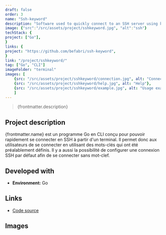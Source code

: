```yaml
---
draft: false
order: 3
name: "Ssh-keyword"
description: "Software used to quickly connect to an SSH server using keywords from a terminal."
image: {"src":"/src/assets/project/sshkeyword.jpg", "alt":"ssh"}
techStack: {
project: ["Go"],
}
links: {
project: "https://github.com/befabri/ssh-keyword",
}
link: "/project/sshkeyword/"
tag: ["Go", "CLI"]
imageFolder: "terminal"
images: [
    {src: "/src/assets/project/sshkeyword/connection.jpg", alt: "Connecting to an SSH server using a keyword"},
    {src: "/src/assets/project/sshkeyword/help.jpg", alt: "Help"},
    {src: "/src/assets/project/sshkeyword/example.jpg", alt: "Usage example"}
    ]
---
```


> {frontmatter.description}

## Project description

{frontmatter.name} est un programme Go en CLI conçu pour pouvoir rapidement se connecter en SSH à partir d'un terminal.
Il permet donc aux utilisateurs de se connecter en utilisant des mots-clés qui ont été préalablement définis. Il y a aussi la possibilité de configurer une connexion SSH par défaut afin de se connecter sans mot-clef.

## Developed with

-   **Environment:** Go

## Links

-   [Code source](https://github.com/befabri/ssh-keyword)

## Images